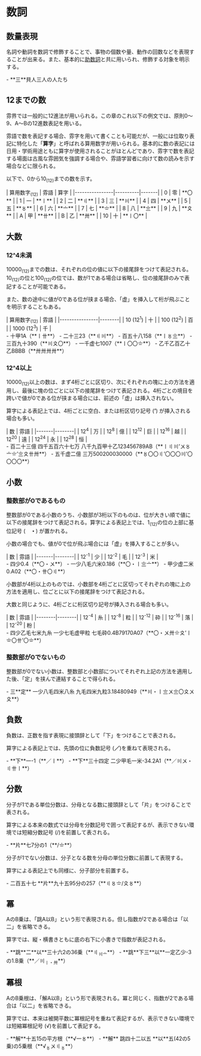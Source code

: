 
# 数詞

## 数量表現

名詞や動詞を数詞で修飾することで、事物の個数や量、動作の回数などを表現することが出来る。また、基本的に[助数詞](./09)と共に用いられ、修飾する対象を明示する。

<PBox>
- <PPron text="三.貝.人">**三**貝人</PPron><Translate>三人の人たち</Translate>
</PBox>

## 12までの数

雰界では一般的に12進法が用いられる。この章のこれ以下の例文では、原則0～9、A～Bの12進数表記を用いる。

雰語で数を表記する場合、雰字を用いて書くことも可能だが、一般には位取り表記に特化した「**算字**」と呼ばれる算用数字が用いられる。基本的に数の表記には日用・学術用途ともに算字が使用されることがほとんどであり、雰字で数を表記する場面は古風な雰囲気を強調する場合や、雰語学習者に向けて数の読みを示す場合などに限られる。

以下で、0から10<sub>(12)</sub>までの数を示す。

<div className="tableBox">
| 算用数字<sub>(12)</sub> | 雰語  | 算字 |
|----------------|----------|-------|
| 0    | <PPron text="零">零</PPron> | <Misqo>**〇**</Misqo>   |
| 1    | <PPron text="一">一</PPron> | <Misqo>**〡**</Misqo>   |
| 2    | <PPron text="二">二</PPron> | <Misqo>**〢**</Misqo>   |
| 3    | <PPron text="三">三</PPron> | <Misqo>**〣**</Misqo>   |
| 4    | <PPron text="四">四</PPron> | <Misqo>**〤**</Misqo>   |
| 5    | <PPron text="五">五</PPron> | <Misqo>**〥**</Misqo>   |
| 6    | <PPron text="六">六</PPron> | <Misqo>**〦**</Misqo>   |
| 7    | <PPron text="七">七</PPron> | <Misqo>**〧**</Misqo>   |
| 8    | <PPron text="八">八</PPron> | <Misqo>**〨**</Misqo>   |
| 9    | <PPron text="九">九</PPron> | <Misqo>**〩**</Misqo>   |
| A    | <PPron text="甲">甲</PPron> | <Misqo>**〹**</Misqo>   |
| B    | <PPron text="乙">乙</PPron> | <Misqo>**〺**</Misqo>   |
| 10   | <PPron text="十">十</PPron> | <Misqo>**〡〇**</Misqo> |
</div>

## 大数

### 12^4未満

10000<sub>(12)</sub>までの数は、それぞれの位の値に以下の接尾辞をつけて表記される。10<sub>(12)</sub>の位と100<sub>(12)</sub>の位では、数が1である場合は省略し、位の接尾辞のみで表記することが可能である。

また、数の途中に値が0である位が挟まる場合、「<PPron text="虚">虚</PPron>」を挿入して桁が飛ぶことを明示することもある。

<div className="tableBox">
| 算用数字<sub>(12)</sub> | 雰語  |
|----------------|--------|
| 10 (12<sup>1</sup>)            | <PPron text="十">十</PPron> |
| 100 (12<sup>2</sup>)           | <PPron text="百">百</PPron> |
| 1000 (12<sup>3</sup>)          | <PPron text="千">千</PPron> |
</div>

<PBox>
- <PPron text="十.甲">十甲</PPron><Translate>1A（<Misqo>**〡〹**</Misqo>）</Translate>
- <PPron text="二十.三">二十三</PPron><Translate>23（<Misqo>**〢〣**</Misqo>）</Translate>
- <PPron text="百.五十.八">百五十八</PPron><Translate>158（<Misqo>**〡〥〨**</Misqo>）</Translate>
- <PPron text="三百.九十">三百九十</PPron><Translate>390（<Misqo>**〣〩〇**</Misqo>）</Translate>
- <PPron text="一千.虚.七">一千虚七</PPron><Translate>1007（<Misqo>**〡〇〇〧**</Misqo>）</Translate>
- <PPron text="乙千.乙百.乙十.乙">乙千乙百乙十乙</PPron><Translate>BBBB（<Misqo>**〺〺〺〺**</Misqo>）</Translate>
</PBox>

### 12^4以上

10000<sub>(12)</sub>以上の数は、まず4桁ごとに区切り、次にそれぞれの塊に上の方法を適用し、最後に塊の位ごとに以下の接尾辞をつけて表記される。4桁ごとの境目を跨いで値が0である位が挟まる場合には、前述の「<PText>虚</PText>」は挿入されない。

算字による表記上では、4桁ごとに空白、または桁区切り記号 (<Misqo>**’**</Misqo>) が挿入される場合も多い。

<div className="tableBox">
| 数    | 雰語  |
|-------|--------|
| 12<sup>4</sup>  | <PPron text="万">万</PPron> |
| 12<sup>8</sup>  | <PPron text="億">億</PPron> |
| 12<sup>12</sup> | <PPron text="巨">巨</PPron> |
| 12<sup>16</sup> | <PPron text="越">越</PPron> |
| 12<sup>20</sup> | <PPron text="遠">遠</PPron> |
| 12<sup>24</sup> | <PPron text="永">永</PPron> |
| 12<sup>28</sup> | <PPron text="恒">恒</PPron> |
</div>

<PBox>
- <PPron text="百.二十.三億.四千.五百.六十.七万.八千.九百.甲十.乙">百二十三億 四千五百六十七万 八千九百甲十乙</PPron><Translate>123456789AB（<Misqo>**〡〢〣’〤〥〦〧’〨〩〹〺**</Misqo>）</Translate>
- <PPron text="五千.虚.二億.三万">五千虚二億 三万</PPron><Translate>500200030000（<Misqo>**〥〇〇〢’〇〇〇〣’〇〇〇〇**</Misqo>）</Translate>
</PBox>

## 小数

### 整数部が0であるもの

整数部が0である小数のうち、小数部が3桁以下のものは、位が大きい順で値に以下の接尾辞をつけて表記される。算字による表記上では、1<sub>(12)</sub>の位の上部に基位記号 (**<Misqo>　・</Misqo>**) が置かれる。

小数の場合でも、値が0で位が飛ぶ場合には「<PText>虚</PText>」を挿入することが多い。

<div className="tableBox">
| 数    | 雰語 |
|-------|--------|
| 12<sup>-1</sup> | <PPron text="少">少</PPron> |
| 12<sup>-2</sup> | <PPron text="毛">毛</PPron> |
| 12<sup>-3</sup> | <PPron text="米">米</PPron> |
</div>

<PBox>
- <PPron text="四少">四少</PPron><Translate>0.4（<Misqo>**〇・〤**</Misqo>）</Translate>
- <PPron text="一少.八毛.六米">一少八毛六米</PPron><Translate>0.186（<Misqo>**〇・〡〨〦**</Misqo>）</Translate>
- <PPron text="甲少.虚.二米">甲少虚二米</PPron><Translate>0.A02（<Misqo>**〇・〹〇〢**</Misqo>）</Translate>
</PBox>

小数部が4桁以上のものでは、小数部を4桁ごとに区切ってそれぞれの塊に上の方法を適用し、位ごとに以下の接尾辞をつけて表記される。

大数と同じように、4桁ごとに桁区切り記号が挿入される場合も多い。

<div className="tableBox">
| 数     | 雰語 |
|--------|--------|
| 12<sup>-4</sup>  | <PPron text="糸">糸</PPron> |
| 12<sup>-8</sup>  | <PPron text="粒">粒</PPron> |
| 12<sup>-12</sup> | <PPron text="砕">砕</PPron> |
| 12<sup>-16</sup> | <PPron text="落">落</PPron> |
| 12<sup>-20</sup> | <PPron text="粉">粉</PPron> |
</div>

<PBox>
- <PPron text="四少.乙毛.七米.九糸.一少.七毛.虚.甲粒.七毛砕">四少乙毛七米九糸 一少七毛虚甲粒 七毛砕</PPron><Translate>0.4B79170A07（<Misqo>**〇・〤〺〧〩’〡〧〇〹’〇〧**</Misqo>）</Translate>
</PBox>

### 整数部が0でないもの

整数部が0でない小数は、整数部と小数部についてそれぞれ上記の方法を適用した後、「<PPron text="定">定</PPron>」を挟んで連結することで得られる。

<PBox>
- <PPron text="三.定.一少.八毛.四米.八糸.九毛.四米.九粒">三**定** 一少八毛四米八糸 九毛四米九粒</PPron><Translate>3.18480949（<Misqo>**〣・〡〨〤〨〇〩〤〩**</Misqo>）</Translate>
</PBox>

## 負数

負数は、正数を指す表現に接頭辞として「<PPron text="下">下</PPron>」をつけることで表される。

算字による表記上では、先頭の位に負数記号 (**<Misqo>／</Misqo>**)を重ねて表現される。

<PBox>
- <PPron text="下.一">**下**一</PPron><Translate>-1（<Misqo>**／〡**</Misqo>）</Translate>
- <PPron text="下.三十.四.定.二少.甲毛.一米">**下**三十四定 二少甲毛一米</PPron><Translate>-34.2A1（<Misqo>**／〣〤・〢〹〡**</Misqo>）</Translate>
</PBox>

## 分数

分子が1である単位分数は、分母となる数に接頭辞として「<PPron text="片">片</PPron>」をつけることで表される。

算字による本来の数式では分母を分数記号で囲って表記するが、表示できない環境では短縮分数記号 (<Misqo>/</Misqo>)を前置して表される。

<PBox>
- <PPron text="片.七">**片**七</PPron><Translate>7分の1（<Misqo>**/〧**</Misqo>）</Translate>
</PBox>

分子が1でない分数は、分子となる数を分母の単位分数に前置して表現する。

算字による表記上でも同様に、分子部分を前置する。

<PBox>
- <PPron text="二百.五十.七.片.九十.五">二百五十七 **片**九十五</PPron><Translate>95分の257（<Misqo>**〢〥〧/〩〥**</Misqo>）</Translate>
</PBox>

## 冪

AのB乗は、「<PPron text="跳.A.以.B">跳A以B</PPron>」という形で表現される。但し指数が2である場合は「<PText>以二</PText>」を省略できる。

算字では、縦・横書きともに底の右下に小書きで指数が表記される。

<PBox>
- <PPron text="跳.二.以.三十.六">**跳**二**以**三十六</PPron><Translate>2の36乗（<Misqo>**〢<sub>〣〦</sub>**</Misqo>）</Translate>
- <PPron text="跳.下.三.以.一.定.乙少">**跳**下三**以**一定乙少</PPron><Translate>-3の1.B乗（<Misqo>**／〣<sub>〡・〺</sub>**</Misqo>）</Translate>
</PBox>

## 冪根

AのB乗根は、「<PPron text="解.A.以.B">解A以B</PPron>」という形で表現される。冪と同じく、指数が2である場合は「<PText>以二</PText>」を省略できる。

算字では、本来は被開平数に冪根記号を重ねて表記するが、表示できない環境では短縮冪根記号 (<Misqo>√</Misqo>)を前置して表記する。

<PBox>
- <PPron text="解.十.五">**解**十五</PPron><Translate>15の平方根（<Misqo>**√一〥**</Misqo>）</Translate>
- <PPron text="解.跳.四十.二.以.五.以.五">**解** 跳四十二以五 **以**五</PPron><Translate>(42の5乗)の5乗根（<Misqo>**√<sub>〥</sub>〤〢<sub>〥</sub>**</Misqo>）</Translate>
</PBox>

